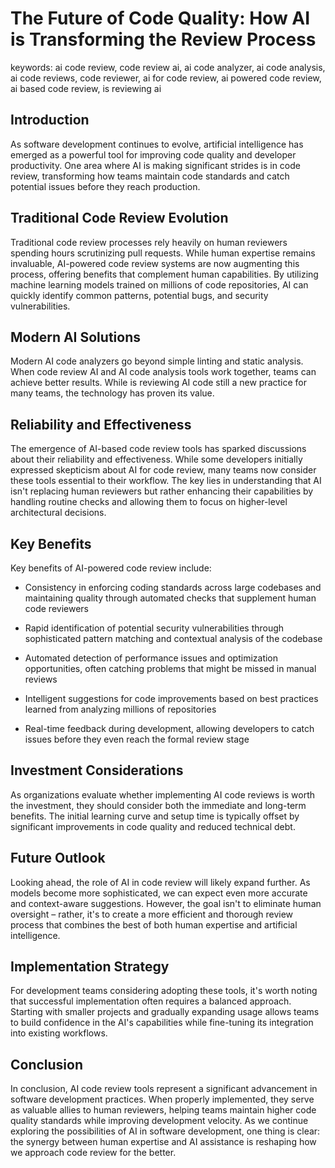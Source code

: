 # The Future of Code Quality: How AI is Transforming the Review Process

keywords:
ai code review,
code review ai,
ai code analyzer,
ai code analysis,
ai code reviews,
code reviewer,
ai for code review,
ai powered code review,
ai based code review,
is reviewing ai

## Introduction

As software development continues to evolve, artificial intelligence has emerged as a powerful tool for improving code quality and developer productivity. One area where AI is making significant strides is in code review, transforming how teams maintain code standards and catch potential issues before they reach production.

## Traditional Code Review Evolution

Traditional code review processes rely heavily on human reviewers spending hours scrutinizing pull requests. While human expertise remains invaluable, AI-powered code review systems are now augmenting this process, offering benefits that complement human capabilities. By utilizing machine learning models trained on millions of code repositories, AI can quickly identify common patterns, potential bugs, and security vulnerabilities.

## Modern AI Solutions

Modern AI code analyzers go beyond simple linting and static analysis. When code review AI and AI code analysis tools work together, teams can achieve better results. While is reviewing AI code still a new practice for many teams, the technology has proven its value.

## Reliability and Effectiveness

The emergence of AI-based code review tools has sparked discussions about their reliability and effectiveness. While some developers initially expressed skepticism about AI for code review, many teams now consider these tools essential to their workflow. The key lies in understanding that AI isn't replacing human reviewers but rather enhancing their capabilities by handling routine checks and allowing them to focus on higher-level architectural decisions.

## Key Benefits

Key benefits of AI-powered code review include:

* Consistency in enforcing coding standards across large codebases and maintaining quality through automated checks that supplement human code reviewers

* Rapid identification of potential security vulnerabilities through sophisticated pattern matching and contextual analysis of the codebase

* Automated detection of performance issues and optimization opportunities, often catching problems that might be missed in manual reviews

* Intelligent suggestions for code improvements based on best practices learned from analyzing millions of repositories

* Real-time feedback during development, allowing developers to catch issues before they even reach the formal review stage

## Investment Considerations

As organizations evaluate whether implementing AI code reviews is worth the investment, they should consider both the immediate and long-term benefits. The initial learning curve and setup time is typically offset by significant improvements in code quality and reduced technical debt.

## Future Outlook

Looking ahead, the role of AI in code review will likely expand further. As models become more sophisticated, we can expect even more accurate and context-aware suggestions. However, the goal isn't to eliminate human oversight – rather, it's to create a more efficient and thorough review process that combines the best of both human expertise and artificial intelligence.

## Implementation Strategy

For development teams considering adopting these tools, it's worth noting that successful implementation often requires a balanced approach. Starting with smaller projects and gradually expanding usage allows teams to build confidence in the AI's capabilities while fine-tuning its integration into existing workflows.

## Conclusion

In conclusion, AI code review tools represent a significant advancement in software development practices. When properly implemented, they serve as valuable allies to human reviewers, helping teams maintain higher code quality standards while improving development velocity. As we continue exploring the possibilities of AI in software development, one thing is clear: the synergy between human expertise and AI assistance is reshaping how we approach code review for the better.
